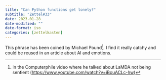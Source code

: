 ```yaml
---
title: "Can Python functions get lonely?"
subtitle: "Zettel#33"
date: 2023-01-28
date-modified: ""
date-format: iso
categories: [zettelkasten]
---
```

This phrase has been coined by Michael Pound[^1]. I find it really catchy and could be reused in an article about AI and emotions.

[^1]: In the Computerphile video where he talked about LaMDA not being sentient (<https://www.youtube.com/watch?v=iBouACLc-hw>)

